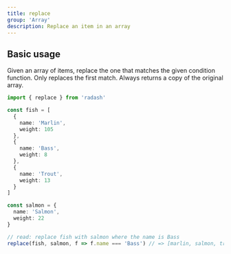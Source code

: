```yaml
---
title: replace
group: 'Array'
description: Replace an item in an array
---
```


## Basic usage

Given an array of items, replace the one that matches the given condition function. Only replaces the first match. Always returns a copy of the original array.

```ts
import { replace } from 'radash'

const fish = [
  {
    name: 'Marlin',
    weight: 105
  },
  {
    name: 'Bass',
    weight: 8
  },
  {
    name: 'Trout',
    weight: 13
  }
]

const salmon = {
  name: 'Salmon',
  weight: 22
}

// read: replace fish with salmon where the name is Bass
replace(fish, salmon, f => f.name === 'Bass') // => [marlin, salmon, trout]
```
